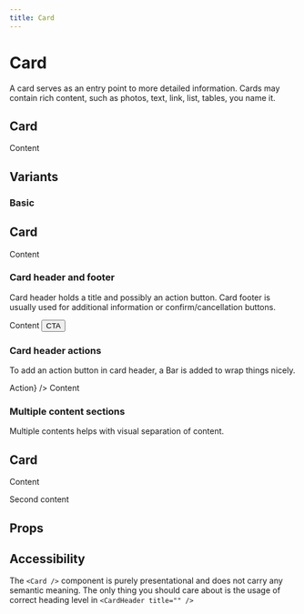 ```yaml
---
title: Card
---
```



# Card

A card serves as an entry point to more detailed information. Cards may contain rich content, such as photos, text, link, list, tables, you name it.

<Card>
  <CardContent>
    <h2>Card</h2>
    <p>Content</p>
  </CardContent>
</Card>

## Variants

### Basic

<Preview>
  <Card>
    <CardContent>
      <h2>Card</h2>
      <p>Content</p>
    </CardContent>
  </Card>
</Preview>

### Card header and footer

Card header holds a title and possibly an action button. Card footer is usually used for additional information or confirm/cancellation buttons.

<Preview>
  <Card>
    <CardHeader title="Title" />
    <CardContent>Content</CardContent>
    <CardFooter>
      <Button type="primary">CTA</Button>
    </CardFooter>
  </Card>
</Preview>

### Card header actions

To add an action button in card header, a Bar is added to wrap things nicely.

<Preview>
  <Card>
    <CardHeader title="Title" actions={<Button>Action</Button>} />
    <CardContent>Content</CardContent>
  </Card>
</Preview>

### Multiple content sections

Multiple contents helps with visual separation of content.

<Preview>
  <Card>
    <CardContent>
      <h2>Card</h2>
      <p>Content</p>
    </CardContent>
    <CardContent>
      <p>Second content</p>
    </CardContent>
  </Card>
</Preview>

## Props

<Props component={Card} />

<Props component={CardContent} />

<Props component={CardHeader} />

<Props component={CardFooter} />

## Accessibility

The `<Card />` component is purely presentational and does not carry any semantic meaning. The only thing you should care about is the usage of correct heading level in `<CardHeader title="" />`
